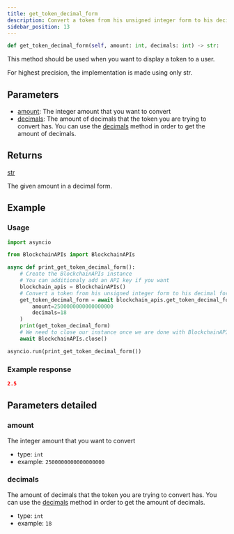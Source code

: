 ```yaml
---
title: get_token_decimal_form
description: Convert a token from his unsigned integer form to his decimal form.
sidebar_position: 13
---
```



```py
def get_token_decimal_form(self, amount: int, decimals: int) -> str:
```
This method should be used when you want to display a token to a user.

For highest precision, the implementation is made using only str.

## Parameters

 - [amount](#amount): The integer amount that you want to convert
 - [decimals](#decimals): The amount of decimals that the token you are trying to convert
has. You can use the [decimals](/docs/python-sdk/blockchain-apis/decimals)
method in order to get the amount of decimals.

## Returns

<CodeBlock language="python">
    <a href="/docs/python-sdk/models/str">str</a>
</CodeBlock>

The given amount in a decimal form.
## Example

### Usage

```py
import asyncio

from BlockchainAPIs import BlockchainAPIs

async def print_get_token_decimal_form():
    # Create the BlockchainAPIs instance
    # You can additionaly add an API key if you want
    blockchain_apis = BlockchainAPIs()
    # Convert a token from his unsigned integer form to his decimal form.
    get_token_decimal_form = await blockchain_apis.get_token_decimal_form(
        amount=2500000000000000000
        decimals=18
    )
    print(get_token_decimal_form)
    # We need to close our instance once we are done with BlockchainAPIs
    await BlockchainAPIs.close()

asyncio.run(print_get_token_decimal_form())
```

### Example response


```json
2.5
```
## Parameters detailed
### amount

The integer amount that you want to convert
- type: `int`
- example: `2500000000000000000`

### decimals

The amount of decimals that the token you are trying to convert
has. You can use the [decimals](/docs/python-sdk/blockchain-apis/decimals)
method in order to get the amount of decimals.
- type: `int`
- example: `18`

